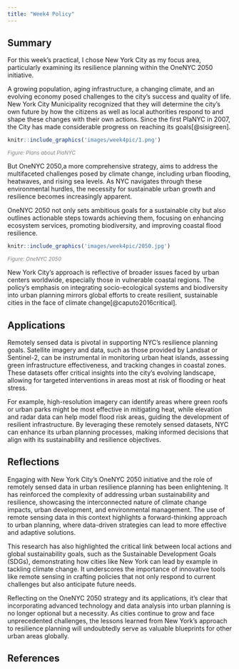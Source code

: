 ```yaml
---
title: "Week4 Policy"
---
```


## Summary

For this week's practical, I chose New York City as my focus area, particularly examining its resilience planning within the OneNYC 2050 initiative.

A growing population, aging infrastructure, a changing climate, and an evolving economy posed challenges to the city's success and quality of life. New York City Municipality recognized that they will determine the city's own future by how the citizens as well as local authorities respond to and shape these changes with their own actions. Since the first PlaNYC in 2007, the City has made considerable progress on reaching its goals[@sisigreen].

```r
knitr::include_graphics('images/week4pic/1.png') 
```

::: {align="center" style="font-size: smaller; color: gray;"}
<em>Figure: Plans about PlaNYC</em>
:::

But OneNYC 2050,a more comprehensive strategy, aims to address the multifaceted challenges posed by climate change, including urban flooding, heatwaves, and rising sea levels. As NYC navigates through these environmental hurdles, the necessity for sustainable urban growth and resilience becomes increasingly apparent.

OneNYC 2050 not only sets ambitious goals for a sustainable city but also outlines actionable steps towards achieving them, focusing on enhancing ecosystem services, promoting biodiversity, and improving coastal flood resilience.

```r
knitr::include_graphics('images/week4pic/2050.jpg') 
```

::: {align="center" style="font-size: smaller; color: gray;"}
<em>Figure: OneNYC 2050</em>
:::

New York City's approach is reflective of broader issues faced by urban centers worldwide, especially those in vulnerable coastal regions. The policy's emphasis on integrating socio-ecological systems and biodiversity into urban planning mirrors global efforts to create resilient, sustainable cities in the face of climate change[@caputo2016critical].

## Applications

Remotely sensed data is pivotal in supporting NYC's resilience planning goals. Satellite imagery and data, such as those provided by Landsat or Sentinel-2, can be instrumental in monitoring urban heat islands, assessing green infrastructure effectiveness, and tracking changes in coastal zones. These datasets offer critical insights into the city's evolving landscape, allowing for targeted interventions in areas most at risk of flooding or heat stress.

For example, high-resolution imagery can identify areas where green roofs or urban parks might be most effective in mitigating heat, while elevation and radar data can help model flood risk areas, guiding the development of resilient infrastructure. By leveraging these remotely sensed datasets, NYC can enhance its urban planning processes, making informed decisions that align with its sustainability and resilience objectives.

## Reflections

Engaging with New York City's OneNYC 2050 initiative and the role of remotely sensed data in urban resilience planning has been enlightening. It has reinforced the complexity of addressing urban sustainability and resilience, showcasing the interconnected nature of climate change impacts, urban development, and environmental management. The use of remote sensing data in this context highlights a forward-thinking approach to urban planning, where data-driven strategies can lead to more effective and adaptive solutions.

This research has also highlighted the critical link between local actions and global sustainability goals, such as the Sustainable Development Goals (SDGs), demonstrating how cities like New York can lead by example in tackling climate change. It underscores the importance of innovative tools like remote sensing in crafting policies that not only respond to current challenges but also anticipate future needs.

Reflecting on the OneNYC 2050 strategy and its applications, it's clear that incorporating advanced technology and data analysis into urban planning is no longer optional but a necessity. As cities continue to grow and face unprecedented challenges, the lessons learned from New York's approach to resilience planning will undoubtedly serve as valuable blueprints for other urban areas globally.

## References
